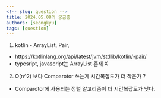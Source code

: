 ```yaml
---
<!-- slug: question -->
title: 2024.05.08의 궁금증
authors: [seongkyu]
tags: [question]
---
```


1. kotlin - ArrayList, Pair,

- https://kotlinlang.org/api/latest/jvm/stdlib/kotlin/-pair/
- typesript, javascript는 ArrayList 존재 X

2. O(n^2) 보다 Comparotor 쓰는게 시간복잡도가 더 작은가 ?

- Comparotor에 사용되는 정렬 알고리즘이 더 시간복잡도가 낮다.
